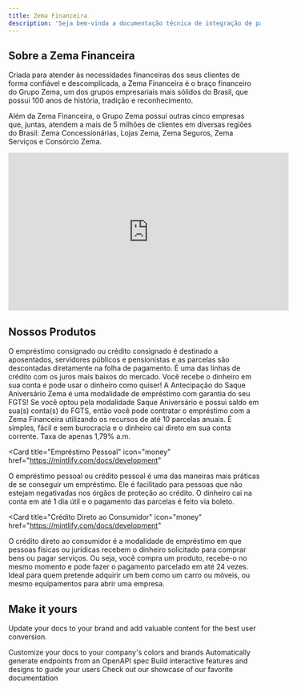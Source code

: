 ```yaml
---
title: Zema Financeira
description: 'Seja bem-vinda a documentação técnica de integração de parceiros.'
---
```



## Sobre a Zema Financeira

Criada para atender às necessidades finance​iras ​​dos seus clientes de forma confiável e descomplicada, a Zema Financeira é o braço financeiro do Grupo Zema, um dos grupos empresariais mais sólidos do Brasil, que​ possui 100 anos de história, tradição e reconhecimento. 

Além da Zema Financeira, o Grupo Zema possui outras cinco empresas que, juntas, atendem a mais de 5 milhões de clientes em diversas regiões do Brasil: Zema Concessionárias, Lojas Zema, Zema Seguros, Zema Serviços e Consórcio Zema.

<iframe
  width="560"
  height="315"
  src="https://www.youtube.com/embed/LnZ7gOJOzTA?si=wct4TfY9Mfr2KAEu"
  title="YouTube video player"
  frameborder="0"
  allow="accelerometer; autoplay; clipboard-write; encrypted-media; gyroscope; picture-in-picture"
  allowFullScreen
></iframe>

## Nossos Produtos

<CardGroup cols={2}>
  <Card
    title="Empréstimo consignado"
    icon="money"
    href="https://mintlify.com/docs/quickstart"
  >
​​​​​O empréstimo consignado ou crédito consignado é destinado ​a aposentados, servidores públicos e pensionistas e as parcelas são descontadas diretamente na folha de pagamento. É uma​ das linhas de crédito com os juros mais baixos do mercado.
​ ​Você recebe o dinheiro em sua conta e pode usar o dinheiro como quiser!
  </Card>
  <Card
    title="Antecipação Saque Aniversário FGTS"
    icon="money"
    href="https://mintlify.com/docs/development"
  >
A Antecipação do Saque Aniversário Zema é uma modalidade de empréstimo com garantia do seu FGTS! Se você optou pela modalidade Saque Aniversário e possui saldo em sua(s) conta(s) do FGTS, então você pode contratar o empréstimo com a Zema Financeira utilizando os recursos de até 10 parcelas anuais.
É simples, fácil e sem burocracia e o dinheiro cai direto em sua conta corrente. Taxa de apenas 1,79% a.m.​
  </Card>

  <Card
    title="Empréstimo​​ Pessoal"
    icon="money"
    href="https://mintlify.com/docs/development"
  >
O empréstimo pessoal ou crédito pessoal é uma da​​s maneir​as mais práticas​​ de se conseguir um empréstimo. Ele é facilitado para pessoas que não estejam negat​ivadas nos órgãos de proteção ao crédito.
O dinheiro cai na conta em até 1 dia útil e o pagamento das parcelas é feito via boleto.
  </Card>

  <Card
    title="Crédito Direto ao Consumidor"
    icon="money"
    href="https://mintlify.com/docs/development"
  >
​​​​​​​​O crédito direto ao consumidor é a modalidade de empréstimo em que pessoas físicas ou jurídicas recebem o dinheiro solicitado para comprar bens ou pagar serviços. Ou seja, você compra um produto, recebe-o no mesmo momento e pode fazer o pagamento parcelado em até 24 vezes.​
​​Ideal para quem pretende adquirir um bem como um carro ou móveis, ou mesmo equipamentos para abrir uma empresa.
  </Card>

</CardGroup>

## Make it yours

Update your docs to your brand and add valuable content for the best user conversion.

<CardGroup cols={2}>
  <Card
    title="Customize Style"
    icon="palette"
    href="https://mintlify.com/docs/settings/global"
  >
    Customize your docs to your company's colors and brands
  </Card>
  <Card
    title="Reference APIs"
    icon="code"
    href="https://mintlify.com/docs/api-playground/openapi"
  >
    Automatically generate endpoints from an OpenAPI spec
  </Card>
  <Card
    title="Add Components"
    icon="screwdriver-wrench"
    href="https://mintlify.com/docs/components/accordion"
  >
    Build interactive features and designs to guide your users
  </Card>
  <Card
    title="Get Inspiration"
    icon="stars"
    href="https://mintlify.com/showcase"
  >
    Check out our showcase of our favorite documentation
  </Card>
</CardGroup>
